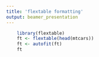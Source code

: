```yaml
---
title: 'flextable formatting'
output: beamer_presentation
---
```

    
    
 
    
    
```r
    library(flextable)
    ft <- flextable(head(mtcars))
    ft <- autofit(ft)
    ft
```
  
